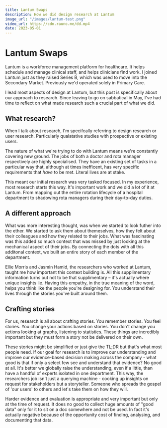 ```yaml
---
title: Lantum Swaps
description: How we did design research at Lantum
image_url: "/images/lantum-test.png"
video_url: https://cdn.rauno.me/dd.mp4
date: 2023-05-01
---
```


# Lantum Swaps

Lantum is a workforce management platform for healthcare. It helps schedule and manage clinical staff, and helps clinicians find work. I joined Lantum just as they raised Series B, which was used to move into the Secondary Market. Previously we'd operated solely in Primary Care.

I lead most aspects of design at Lantum, but this post is specifically about our approach to research. Since leaving to go on sabbatical in May, I've had time to reflect on what made research such a crucial part of what we did.

## What research?

When I talk about research, I'm specifcally referring to design research or user research. Particularly qualatative studies with prospective or existing users.

The nature of what we're trying to do with Lantum means we're constantly covering new ground. The jobs of both a doctor and rota manager respectively are highly specialised. 
They have an existing set of tasks in a particular way that, although at times inefficent, has very specific requirements that *have* to be met. Literal lives are at stake.

This meant our initial research was very tasked focused. In my experience, most research starts this way. It's important work and we did a lot of it at Lantum. 
From mapping out the entire rotation lifecycle of a hospital department to shadowing rota managers during their day-to-day duties. 

## A different approach

What was more interesting thought, was when we started to look futher into the ether. We started to ask them about themeselves, how they felt about their colleagues and how they related to their jobs.
What was fascinating was this added so much context that was missed by just looking at the mechanical aspect of their jobs. 
By connecting the dots with all this additonal context, we built an entire story of each member of the department.

Ellie Morris and Jasmin Hamid, the researchers who worked at Lantum, taught me how important this context building is. 
All this supplimentary information turns out not to be that supplimentary – it's actually where unique insights lie. 
Having this empathy, in the true meaning of the word, helps you think like the people you're designing for. You understand their lives through the stories you've built around them.

## Crafting stories

For us, research is all about crafting stories. You remember stories. You feel stories. You change your actions based on stories. You don't change you actions looking at graphs, listening to statistics. These things are incredibly important but they must form a story not be delivered on their own.

These stories might be simplified or just give the TL;DR but that's what most people need. If our goal for research is to improve our understanding and improve our evidence-based decision making across the company - what good is that if only a select few see and understand that evidence? No good at all. It's better we globally raise the understanding, even if a little, than have a handful of experts isolated in one department. This way, the researchers job isn't just a querying machine - cooking up insights on request for stakeholders but a storyteller. Someone who spreads the gospel of 'our users' to others and let's take them on how they will.

Harder evidence and evaluation is appropriate and very important but only at the time of request. It does no good to collect huge amounts of "good data" only for it to sit on a doc somewhere and not be used. In fact it's actually negative because of the opportunity cost of finding, analysing, and documenting that data.
